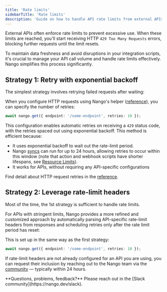 ```yaml
---
title: 'Rate limits'
sidebarTitle: 'Rate limits'
description: 'Guide on how to handle API rate limits from external APIs.'
---
```


External APIs often enforce rate limits to prevent excessive use. When these limits are reached, you'll start receiving HTTP `429 Too Many Requests` errors, blocking further requests until the limit resets.

To maintain data freshness and avoid disruptions in your integration scripts, it's crucial to manage your API call volume and handle rate limits effectively. Nango simplifies this process significantly.

## Strategy 1: Retry with exponential backoff

The simplest strategy involves retrying failed requests after waiting:

When you configure HTTP requests using Nango's helper ([reference](/reference/scripts#http-requests)), you can specify the number of retries:

```ts
await nango.get({ endpoint: '/some-endpoint', retries: 10 });
```

This configuration enables automatic retries on receiving a `429` status code, with the retries spaced out using exponential backoff. This method is efficient because:

- It uses exponential backoff to wait out the rate-limit period.
- Nango [syncs](/guides/syncs/overview) can run for up to 24 hours, allowing retries to occur within this window (note that action and webhook scripts have shorter lifespans, see [Resource Limits](/guides/resource-limits)).
- It works for APIs, without requiring any API-specific configurations

Find detail about HTTP request retries in the [reference](/reference/scripts#http-request-retries).

## Strategy 2: Leverage rate-limit headers

Most of the time, the 1st strategy is sufficient to handle rate limits. 

For APIs with stringent limits, Nango provides a more refined and customized approach by automatically parsing API-specific rate-limit headers from responses and scheduling retries only after the rate limit period has reset:

This is set up in the same way as the first strategy:

```ts
await nango.get({ endpoint: '/some-endpoint', retries: 10 });
```


If rate-limit headers are not already configured for an API you are using, you can request their inclusion by reaching out to the Nango team via the [community](https://nango.dev/slack) — typically within 24 hours.

<Tip>
**Questions, problems, feedback?** Please reach out in the [Slack community](https://nango.dev/slack).
</Tip>
